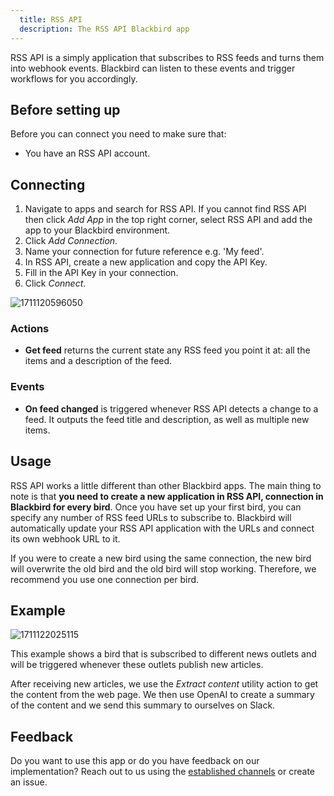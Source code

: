 ```yaml
---
  title: RSS API
  description: The RSS API Blackbird app
---
```


<LinkCard title="View on Github" target="_blank" href="https://github.com/bb-io/Rss" icon="github" />

RSS API is a simply application that subscribes to RSS feeds and turns them into webhook events. Blackbird can listen to these events and trigger workflows for you accordingly.

## Before setting up

Before you can connect you need to make sure that:

- You have an RSS API account.

## Connecting

1. Navigate to apps and search for RSS API. If you cannot find RSS API then click _Add App_ in the top right corner, select RSS API and add the app to your Blackbird environment.
2. Click _Add Connection_.
3. Name your connection for future reference e.g. 'My feed'.
4. In RSS API, create a new application and copy the API Key.
5. Fill in the API Key in your connection.
6. Click _Connect_.

![1711120596050](https://raw.githubusercontent.com/bb-io/Rss/main/image/README/1711120596050.png)

### Actions

- **Get feed** returns the current state any RSS feed you point it at: all the items and a description of the feed.

### Events

- **On feed changed** is triggered whenever RSS API detects a change to a feed. It outputs the feed title and description, as well as multiple new items.

## Usage

RSS API works a little different than other Blackbird apps. The main thing to note is that **you need to create a new application in RSS API, connection in Blackbird for every bird**. Once you have set up your first bird, you can specify any number of RSS feed URLs to subscribe to. Blackbird will automatically update your RSS API application with the URLs and connect its own webhook URL to it.

If you were to create a new bird using the same connection, the new bird will overwrite the old bird and the old bird will stop working. Therefore, we recommend you use one connection per bird.

## Example

![1711122025115](https://raw.githubusercontent.com/bb-io/Rss/main/image/README/1711122025115.png)

This example shows a bird that is subscribed to different news outlets and will be triggered whenever these outlets publish new articles.

After receiving new articles, we use the _Extract content_ utility action to get the content from the web page. We then use OpenAI to create a summary of the content and we send this summary to ourselves on Slack.

## Feedback

Do you want to use this app or do you have feedback on our implementation? Reach out to us using the [established channels](https://www.blackbird.io/) or create an issue.

